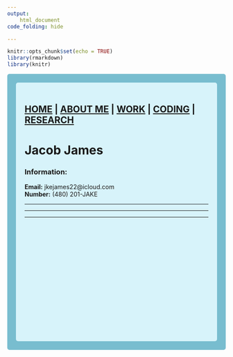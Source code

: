 ```yaml
---
output: 
    html_document
code_folding: hide

---
```

```r
knitr::opts_chunk$set(echo = TRUE)
library(rmarkdown)
library(knitr)
```


<style type="text/css">
.main-container {
  max-width: 1800px;
  margin-left: auto;
  margin-right: auto;
}
</style>

<style>
div.blue { background-color:#78bdcf; border-radius: 5px; padding: 20px;}
</style>
<div class = "blue">



<style>
div.lightblue { background-color:#d7f3fa; border-radius: 5px; padding: 20px;}
</style>
<div class = "lightblue">



## [HOME](https://joedidley.github.io/) | [ABOUT ME](https://joedidley.github.io/About_Me/) | [WORK](https://joedidley.github.io//Work/) | [CODING](https://joedidley.github.io//Coding/) | [RESEARCH](https://joedidley.github.io//Research) 


# Jacob James

### Information:

**Email:**  jkejames22@icloud.com
<br>
**Number:** (480) 201-JAKE
<br>

***
***
***

<br><br><br><br><br><br><br><br><br><br><br><br><br><br>
